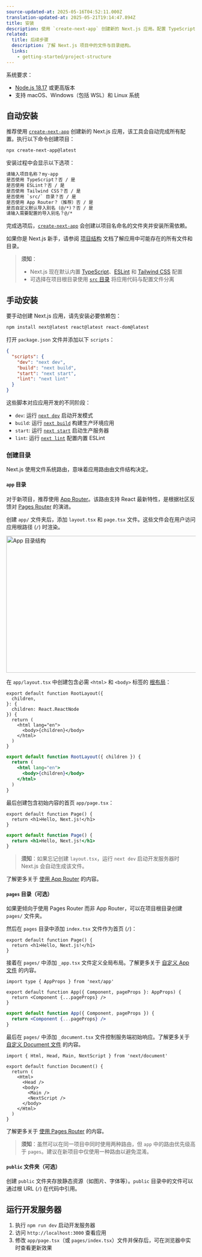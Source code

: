 ```yaml
---
source-updated-at: 2025-05-16T04:52:11.000Z
translation-updated-at: 2025-05-21T19:14:47.894Z
title: 安装
description: 使用 `create-next-app` 创建新的 Next.js 应用。配置 TypeScript、样式以及 `next.config.js` 文件。
related:
  title: 后续步骤
  description: 了解 Next.js 项目中的文件与目录结构。
  links:
    - getting-started/project-structure
---
```


系统要求：

- [Node.js 18.17](https://nodejs.org/) 或更高版本
- 支持 macOS、Windows（包括 WSL）和 Linux 系统

## 自动安装

推荐使用 [`create-next-app`](/docs/app/api-reference/cli/create-next-app) 创建新的 Next.js 应用，该工具会自动完成所有配置。执行以下命令创建项目：

```bash filename="终端"
npx create-next-app@latest
```

安装过程中会显示以下选项：

```txt filename="终端"
请输入项目名称？my-app
是否使用 TypeScript？否 / 是
是否使用 ESLint？否 / 是
是否使用 Tailwind CSS？否 / 是
是否使用 `src/` 目录？否 / 是
是否使用 App Router？（推荐）否 / 是
是否自定义默认导入别名 (@/*)？否 / 是
请输入需要配置的导入别名？@/*
```

完成选项后，[`create-next-app`](/docs/app/api-reference/cli/create-next-app) 会创建以项目名命名的文件夹并安装所需依赖。

如果你是 Next.js 新手，请参阅 [项目结构](/docs/getting-started/project-structure) 文档了解应用中可能存在的所有文件和目录。

> **须知**：
>
> - Next.js 现在默认内置 [TypeScript](/docs/app/building-your-application/configuring/typescript)、[ESLint](/docs/app/building-your-application/configuring/eslint) 和 [Tailwind CSS](/docs/app/building-your-application/styling/tailwind-css) 配置
> - 可选择在项目根目录使用 [`src` 目录](/docs/app/building-your-application/configuring/src-directory) 将应用代码与配置文件分离

## 手动安装

要手动创建 Next.js 应用，请先安装必要依赖包：

```bash filename="终端"
npm install next@latest react@latest react-dom@latest
```

打开 `package.json` 文件并添加以下 `scripts`：

```json filename="package.json"
{
  "scripts": {
    "dev": "next dev",
    "build": "next build",
    "start": "next start",
    "lint": "next lint"
  }
}
```

这些脚本对应应用开发的不同阶段：

- `dev`: 运行 [`next dev`](/docs/app/api-reference/cli/next#next-dev-options) 启动开发模式
- `build`: 运行 [`next build`](/docs/app/api-reference/cli/next#next-build-options) 构建生产环境应用
- `start`: 运行 [`next start`](/docs/app/api-reference/cli/next#next-start-options) 启动生产服务器
- `lint`: 运行 [`next lint`](/docs/app/api-reference/cli/next#next-lint-options) 配置内置 ESLint

### 创建目录

Next.js 使用文件系统路由，意味着应用路由由文件结构决定。

#### `app` 目录

对于新项目，推荐使用 [App Router](/docs/app)。该路由支持 React 最新特性，是根据社区反馈对 [Pages Router](/docs/pages) 的演进。

创建 `app/` 文件夹后，添加 `layout.tsx` 和 `page.tsx` 文件。这些文件会在用户访问应用根路径 (`/`) 时渲染。

<Image
  alt="App 目录结构"
  srcLight="/docs/light/app-getting-started.png"
  srcDark="/docs/dark/app-getting-started.png"
  width="1600"
  height="363"
/>

在 `app/layout.tsx` 中创建包含必需 `<html>` 和 `<body>` 标签的 [根布局](/docs/app/building-your-application/routing/pages-and-layouts#root-layout-required)：

```tsx filename="app/layout.tsx" switcher
export default function RootLayout({
  children,
}: {
  children: React.ReactNode
}) {
  return (
    <html lang="en">
      <body>{children}</body>
    </html>
  )
}
```

```jsx filename="app/layout.js" switcher
export default function RootLayout({ children }) {
  return (
    <html lang="en">
      <body>{children}</body>
    </html>
  )
}
```

最后创建包含初始内容的首页 `app/page.tsx`：

```tsx filename="app/page.tsx" switcher
export default function Page() {
  return <h1>Hello, Next.js!</h1>
}
```

```jsx filename="app/page.js" switcher
export default function Page() {
  return <h1>Hello, Next.js!</h1>
}
```

> **须知**：如果忘记创建 `layout.tsx`，运行 `next dev` 启动开发服务器时 Next.js 会自动生成该文件。

了解更多关于 [使用 App Router](/docs/app/building-your-application/routing/defining-routes) 的内容。

#### `pages` 目录（可选）

如果更倾向于使用 Pages Router 而非 App Router，可以在项目根目录创建 `pages/` 文件夹。

然后在 `pages` 目录中添加 `index.tsx` 文件作为首页 (`/`)：

```tsx filename="pages/index.tsx" switcher
export default function Page() {
  return <h1>Hello, Next.js!</h1>
}
```

接着在 `pages/` 中添加 `_app.tsx` 文件定义全局布局。了解更多关于 [自定义 App 文件](/docs/pages/building-your-application/routing/custom-app) 的内容。

```tsx filename="pages/_app.tsx" switcher
import type { AppProps } from 'next/app'

export default function App({ Component, pageProps }: AppProps) {
  return <Component {...pageProps} />
}
```

```jsx filename="pages/_app.js" switcher
export default function App({ Component, pageProps }) {
  return <Component {...pageProps} />
}
```

最后在 `pages/` 中添加 `_document.tsx` 文件控制服务端初始响应。了解更多关于 [自定义 Document 文件](/docs/pages/building-your-application/routing/custom-document) 的内容。

```tsx filename="pages/_document.tsx" switcher
import { Html, Head, Main, NextScript } from 'next/document'

export default function Document() {
  return (
    <Html>
      <Head />
      <body>
        <Main />
        <NextScript />
      </body>
    </Html>
  )
}
```

了解更多关于 [使用 Pages Router](/docs/pages/building-your-application/routing/pages-and-layouts) 的内容。

> **须知**：虽然可以在同一项目中同时使用两种路由，但 `app` 中的路由优先级高于 `pages`。建议在新项目中仅使用一种路由以避免混淆。

#### `public` 文件夹（可选）

创建 `public` 文件夹存放静态资源（如图片、字体等）。`public` 目录中的文件可以通过根 URL (`/`) 在代码中引用。

## 运行开发服务器

1. 执行 `npm run dev` 启动开发服务器
2. 访问 `http://localhost:3000` 查看应用
3. 修改 `app/page.tsx`（或 `pages/index.tsx`）文件并保存后，可在浏览器中实时查看更新效果